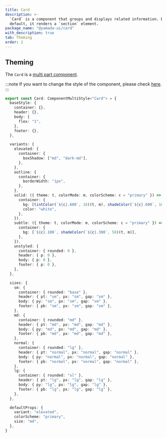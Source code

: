 ```yaml
---
title: Card
description: >-
  `Card` is a component that groups and displays related information. By
  default, it renders a `section` element.
package_name: "@yamada-ui/card"
with_description: true
tab: Theming
order: 2
---
```


## Theming

The `Card` is a [multi part component](/styled-system/theming/component-styles#multi-part-components).

:::note
If you want to change the style of the component, please check [here](/styled-system/theming/customize-theme#changing-the-style-of-components).
:::

```ts
export const Card: ComponentMultiStyle<"Card"> = {
  baseStyle: {
    container: {},
    header: {},
    body: {
      flex: "1",
    },
    footer: {},
  },

  variants: {
    elevated: {
      container: {
        boxShadow: ["md", "dark-md"],
      },
    },
    outline: {
      container: {
        borderWidth: "1px",
      },
    },
    solid: ({ theme: t, colorMode: m, colorScheme: c = "primary" }) => ({
      container: {
        bg: [tintColor(`${c}.600`, 16)(t, m), shadeColor(`${c}.600`, 16)(t, m)],
        color: "white",
      },
    }),
    subtle: ({ theme: t, colorMode: m, colorScheme: c = "primary" }) => ({
      container: {
        bg: [`${c}.100`, shadeColor(`${c}.300`, 58)(t, m)],
      },
    }),
    unstyled: {
      container: { rounded: 0 },
      header: { p: 0 },
      body: { p: 0 },
      footer: { p: 0 },
    },
  },

  sizes: {
    sm: {
      container: { rounded: "base" },
      header: { pt: "sm", px: "sm", gap: "sm" },
      body: { py: "sm", px: "sm", gap: "sm" },
      footer: { pb: "sm", px: "sm", gap: "sm" },
    },
    md: {
      container: { rounded: "md" },
      header: { pt: "md", px: "md", gap: "md" },
      body: { py: "md", px: "md", gap: "md" },
      footer: { pb: "md", px: "md", gap: "md" },
    },
    normal: {
      container: { rounded: "lg" },
      header: { pt: "normal", px: "normal", gap: "normal" },
      body: { py: "normal", px: "normal", gap: "normal" },
      footer: { pb: "normal", px: "normal", gap: "normal" },
    },
    lg: {
      container: { rounded: "xl" },
      header: { pt: "lg", px: "lg", gap: "lg" },
      body: { py: "lg", px: "lg", gap: "lg" },
      footer: { pb: "lg", px: "lg", gap: "lg" },
    },
  },

  defaultProps: {
    variant: "elevated",
    colorScheme: "primary",
    size: "md",
  },
}
```
